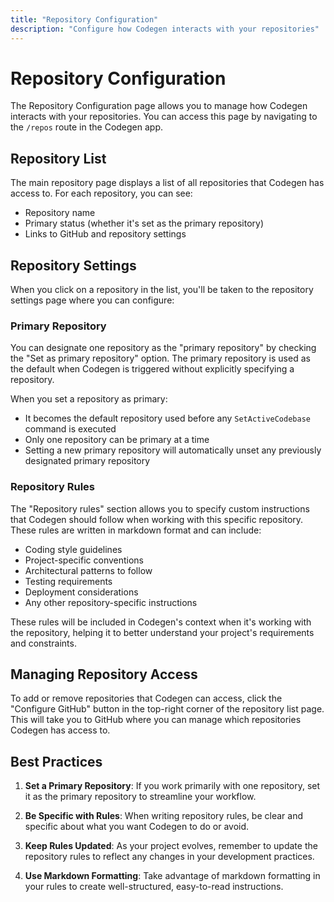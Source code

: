 ```yaml
---
title: "Repository Configuration"
description: "Configure how Codegen interacts with your repositories"
---
```


# Repository Configuration

The Repository Configuration page allows you to manage how Codegen interacts with your repositories. You can access this page by navigating to the `/repos` route in the Codegen app.

## Repository List

The main repository page displays a list of all repositories that Codegen has access to. For each repository, you can see:

- Repository name
- Primary status (whether it's set as the primary repository)
- Links to GitHub and repository settings

## Repository Settings

When you click on a repository in the list, you'll be taken to the repository settings page where you can configure:

### Primary Repository

You can designate one repository as the "primary repository" by checking the "Set as primary repository" option. The primary repository is used as the default when Codegen is triggered without explicitly specifying a repository.

When you set a repository as primary:
- It becomes the default repository used before any `SetActiveCodebase` command is executed
- Only one repository can be primary at a time
- Setting a new primary repository will automatically unset any previously designated primary repository

### Repository Rules

The "Repository rules" section allows you to specify custom instructions that Codegen should follow when working with this specific repository. These rules are written in markdown format and can include:

- Coding style guidelines
- Project-specific conventions
- Architectural patterns to follow
- Testing requirements
- Deployment considerations
- Any other repository-specific instructions

These rules will be included in Codegen's context when it's working with the repository, helping it to better understand your project's requirements and constraints.

## Managing Repository Access

To add or remove repositories that Codegen can access, click the "Configure GitHub" button in the top-right corner of the repository list page. This will take you to GitHub where you can manage which repositories Codegen has access to.

## Best Practices

1. **Set a Primary Repository**: If you work primarily with one repository, set it as the primary repository to streamline your workflow.

2. **Be Specific with Rules**: When writing repository rules, be clear and specific about what you want Codegen to do or avoid.

3. **Keep Rules Updated**: As your project evolves, remember to update the repository rules to reflect any changes in your development practices.

4. **Use Markdown Formatting**: Take advantage of markdown formatting in your rules to create well-structured, easy-to-read instructions.
